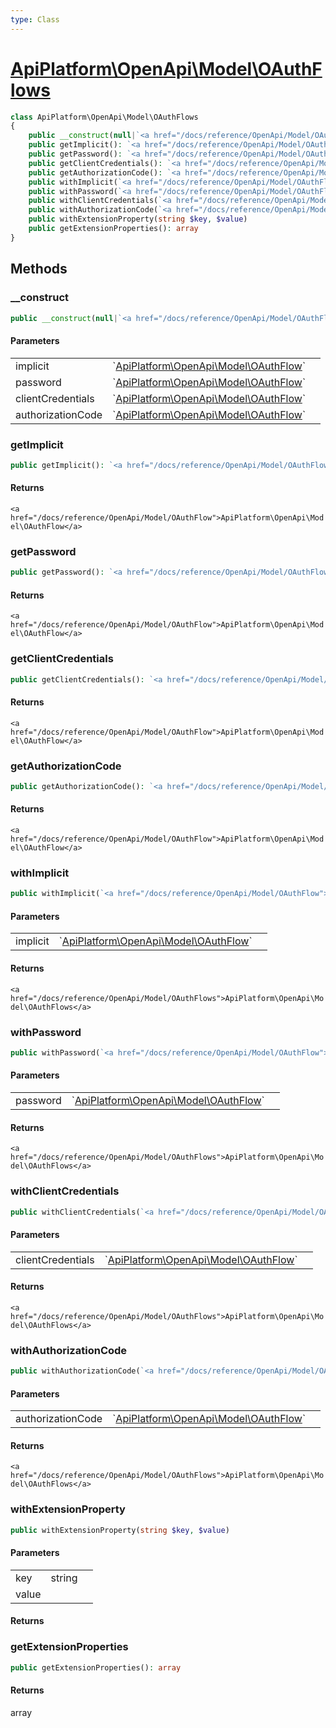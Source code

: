 ```yaml
---
type: Class
---
```


# [ApiPlatform\OpenApi\Model\OAuthFlows](/docs/reference/OpenApi/Model/OAuthFlows)



```php
class ApiPlatform\OpenApi\Model\OAuthFlows
{
    public __construct(null|`<a href="/docs/reference/OpenApi/Model/OAuthFlow">ApiPlatform\OpenApi\Model\OAuthFlow</a>` $implicit, null|`<a href="/docs/reference/OpenApi/Model/OAuthFlow">ApiPlatform\OpenApi\Model\OAuthFlow</a>` $password, null|`<a href="/docs/reference/OpenApi/Model/OAuthFlow">ApiPlatform\OpenApi\Model\OAuthFlow</a>` $clientCredentials, null|`<a href="/docs/reference/OpenApi/Model/OAuthFlow">ApiPlatform\OpenApi\Model\OAuthFlow</a>` $authorizationCode)
    public getImplicit(): `<a href="/docs/reference/OpenApi/Model/OAuthFlow">ApiPlatform\OpenApi\Model\OAuthFlow</a>`
    public getPassword(): `<a href="/docs/reference/OpenApi/Model/OAuthFlow">ApiPlatform\OpenApi\Model\OAuthFlow</a>`
    public getClientCredentials(): `<a href="/docs/reference/OpenApi/Model/OAuthFlow">ApiPlatform\OpenApi\Model\OAuthFlow</a>`
    public getAuthorizationCode(): `<a href="/docs/reference/OpenApi/Model/OAuthFlow">ApiPlatform\OpenApi\Model\OAuthFlow</a>`
    public withImplicit(`<a href="/docs/reference/OpenApi/Model/OAuthFlow">ApiPlatform\OpenApi\Model\OAuthFlow</a>` $implicit): `<a href="/docs/reference/OpenApi/Model/OAuthFlows">ApiPlatform\OpenApi\Model\OAuthFlows</a>`
    public withPassword(`<a href="/docs/reference/OpenApi/Model/OAuthFlow">ApiPlatform\OpenApi\Model\OAuthFlow</a>` $password): `<a href="/docs/reference/OpenApi/Model/OAuthFlows">ApiPlatform\OpenApi\Model\OAuthFlows</a>`
    public withClientCredentials(`<a href="/docs/reference/OpenApi/Model/OAuthFlow">ApiPlatform\OpenApi\Model\OAuthFlow</a>` $clientCredentials): `<a href="/docs/reference/OpenApi/Model/OAuthFlows">ApiPlatform\OpenApi\Model\OAuthFlows</a>`
    public withAuthorizationCode(`<a href="/docs/reference/OpenApi/Model/OAuthFlow">ApiPlatform\OpenApi\Model\OAuthFlow</a>` $authorizationCode): `<a href="/docs/reference/OpenApi/Model/OAuthFlows">ApiPlatform\OpenApi\Model\OAuthFlows</a>`
    public withExtensionProperty(string $key, $value)
    public getExtensionProperties(): array
}
```
## Methods

### __construct



```php
public __construct(null|`<a href="/docs/reference/OpenApi/Model/OAuthFlow">ApiPlatform\OpenApi\Model\OAuthFlow</a>` $implicit, null|`<a href="/docs/reference/OpenApi/Model/OAuthFlow">ApiPlatform\OpenApi\Model\OAuthFlow</a>` $password, null|`<a href="/docs/reference/OpenApi/Model/OAuthFlow">ApiPlatform\OpenApi\Model\OAuthFlow</a>` $clientCredentials, null|`<a href="/docs/reference/OpenApi/Model/OAuthFlow">ApiPlatform\OpenApi\Model\OAuthFlow</a>` $authorizationCode)
```

#### Parameters

<table><tbody>
<tr><td>implicit</td><td>`<a href="/docs/reference/OpenApi/Model/OAuthFlow">ApiPlatform\OpenApi\Model\OAuthFlow</a>`</td><td></td></tr><tr><td>password</td><td>`<a href="/docs/reference/OpenApi/Model/OAuthFlow">ApiPlatform\OpenApi\Model\OAuthFlow</a>`</td><td></td></tr><tr><td>clientCredentials</td><td>`<a href="/docs/reference/OpenApi/Model/OAuthFlow">ApiPlatform\OpenApi\Model\OAuthFlow</a>`</td><td></td></tr><tr><td>authorizationCode</td><td>`<a href="/docs/reference/OpenApi/Model/OAuthFlow">ApiPlatform\OpenApi\Model\OAuthFlow</a>`</td><td></td></tr>
</tbody>
</table>

### getImplicit



```php
public getImplicit(): `<a href="/docs/reference/OpenApi/Model/OAuthFlow">ApiPlatform\OpenApi\Model\OAuthFlow</a>`
```

#### Returns

`<a href="/docs/reference/OpenApi/Model/OAuthFlow">ApiPlatform\OpenApi\Model\OAuthFlow</a>`

### getPassword



```php
public getPassword(): `<a href="/docs/reference/OpenApi/Model/OAuthFlow">ApiPlatform\OpenApi\Model\OAuthFlow</a>`
```

#### Returns

`<a href="/docs/reference/OpenApi/Model/OAuthFlow">ApiPlatform\OpenApi\Model\OAuthFlow</a>`

### getClientCredentials



```php
public getClientCredentials(): `<a href="/docs/reference/OpenApi/Model/OAuthFlow">ApiPlatform\OpenApi\Model\OAuthFlow</a>`
```

#### Returns

`<a href="/docs/reference/OpenApi/Model/OAuthFlow">ApiPlatform\OpenApi\Model\OAuthFlow</a>`

### getAuthorizationCode



```php
public getAuthorizationCode(): `<a href="/docs/reference/OpenApi/Model/OAuthFlow">ApiPlatform\OpenApi\Model\OAuthFlow</a>`
```

#### Returns

`<a href="/docs/reference/OpenApi/Model/OAuthFlow">ApiPlatform\OpenApi\Model\OAuthFlow</a>`

### withImplicit



```php
public withImplicit(`<a href="/docs/reference/OpenApi/Model/OAuthFlow">ApiPlatform\OpenApi\Model\OAuthFlow</a>` $implicit): `<a href="/docs/reference/OpenApi/Model/OAuthFlows">ApiPlatform\OpenApi\Model\OAuthFlows</a>`
```

#### Parameters

<table><tbody>
<tr><td>implicit</td><td>`<a href="/docs/reference/OpenApi/Model/OAuthFlow">ApiPlatform\OpenApi\Model\OAuthFlow</a>`</td><td></td></tr>
</tbody>
</table>

#### Returns

`<a href="/docs/reference/OpenApi/Model/OAuthFlows">ApiPlatform\OpenApi\Model\OAuthFlows</a>`

### withPassword



```php
public withPassword(`<a href="/docs/reference/OpenApi/Model/OAuthFlow">ApiPlatform\OpenApi\Model\OAuthFlow</a>` $password): `<a href="/docs/reference/OpenApi/Model/OAuthFlows">ApiPlatform\OpenApi\Model\OAuthFlows</a>`
```

#### Parameters

<table><tbody>
<tr><td>password</td><td>`<a href="/docs/reference/OpenApi/Model/OAuthFlow">ApiPlatform\OpenApi\Model\OAuthFlow</a>`</td><td></td></tr>
</tbody>
</table>

#### Returns

`<a href="/docs/reference/OpenApi/Model/OAuthFlows">ApiPlatform\OpenApi\Model\OAuthFlows</a>`

### withClientCredentials



```php
public withClientCredentials(`<a href="/docs/reference/OpenApi/Model/OAuthFlow">ApiPlatform\OpenApi\Model\OAuthFlow</a>` $clientCredentials): `<a href="/docs/reference/OpenApi/Model/OAuthFlows">ApiPlatform\OpenApi\Model\OAuthFlows</a>`
```

#### Parameters

<table><tbody>
<tr><td>clientCredentials</td><td>`<a href="/docs/reference/OpenApi/Model/OAuthFlow">ApiPlatform\OpenApi\Model\OAuthFlow</a>`</td><td></td></tr>
</tbody>
</table>

#### Returns

`<a href="/docs/reference/OpenApi/Model/OAuthFlows">ApiPlatform\OpenApi\Model\OAuthFlows</a>`

### withAuthorizationCode



```php
public withAuthorizationCode(`<a href="/docs/reference/OpenApi/Model/OAuthFlow">ApiPlatform\OpenApi\Model\OAuthFlow</a>` $authorizationCode): `<a href="/docs/reference/OpenApi/Model/OAuthFlows">ApiPlatform\OpenApi\Model\OAuthFlows</a>`
```

#### Parameters

<table><tbody>
<tr><td>authorizationCode</td><td>`<a href="/docs/reference/OpenApi/Model/OAuthFlow">ApiPlatform\OpenApi\Model\OAuthFlow</a>`</td><td></td></tr>
</tbody>
</table>

#### Returns

`<a href="/docs/reference/OpenApi/Model/OAuthFlows">ApiPlatform\OpenApi\Model\OAuthFlows</a>`

### withExtensionProperty



```php
public withExtensionProperty(string $key, $value)
```

#### Parameters

<table><tbody>
<tr><td>key</td><td>string</td><td></td></tr><tr><td>value</td><td></td><td></td></tr>
</tbody>
</table>

#### Returns



### getExtensionProperties



```php
public getExtensionProperties(): array
```

#### Returns

array

